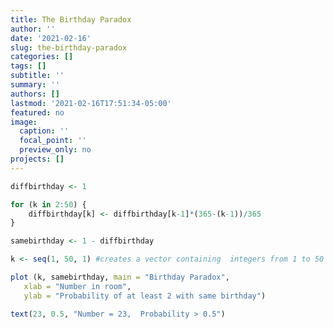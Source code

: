 ```yaml
---
title: The Birthday Paradox
author: ''
date: '2021-02-16'
slug: the-birthday-paradox
categories: []
tags: []
subtitle: ''
summary: ''
authors: []
lastmod: '2021-02-16T17:51:34-05:00'
featured: no
image:
  caption: ''
  focal_point: ''
  preview_only: no
projects: []
---
```

```r
diffbirthday <- 1

for (k in 2:50) {
    diffbirthday[k] <- diffbirthday[k-1]*(365-(k-1))/365
}

samebirthday <- 1 - diffbirthday

k <- seq(1, 50, 1) #creates a vector containing  integers from 1 to 50

plot (k, samebirthday, main = "Birthday Paradox",
   xlab = "Number in room",
   ylab = "Probability of at least 2 with same birthday")

text(23, 0.5, "Number = 23,  Probability > 0.5") 
```
